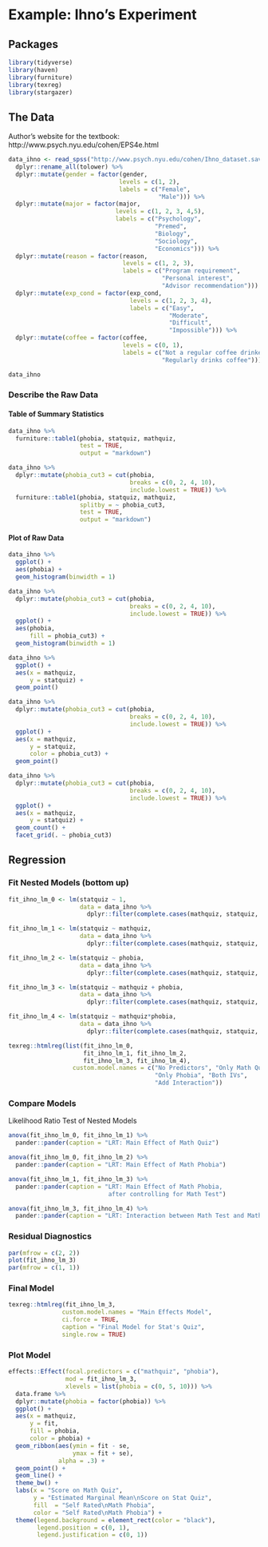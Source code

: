 # Example: Ihno's Experiment


## Packages

```{r, comment=FALSE, message=FALSE}
library(tidyverse)
library(haven)
library(furniture)
library(texreg)
library(stargazer)
```



## The Data


Author's website for the textbook: http://www.psych.nyu.edu/cohen/EPS4e.html 

```{r}
data_ihno <- read_spss("http://www.psych.nyu.edu/cohen/Ihno_dataset.sav") %>% 
  dplyr::rename_all(tolower) %>% 
  dplyr::mutate(gender = factor(gender, 
                               levels = c(1, 2),
                               labels = c("Female", 
                                          "Male"))) %>% 
  dplyr::mutate(major = factor(major, 
                              levels = c(1, 2, 3, 4,5),
                              labels = c("Psychology",
                                         "Premed",
                                         "Biology",
                                         "Sociology",
                                         "Economics"))) %>% 
  dplyr::mutate(reason = factor(reason,
                                levels = c(1, 2, 3),
                                labels = c("Program requirement",
                                           "Personal interest",
                                           "Advisor recommendation"))) %>% 
  dplyr::mutate(exp_cond = factor(exp_cond,
                                  levels = c(1, 2, 3, 4),
                                  labels = c("Easy",
                                             "Moderate",
                                             "Difficult",
                                             "Impossible"))) %>% 
  dplyr::mutate(coffee = factor(coffee,
                                levels = c(0, 1),
                                labels = c("Not a regular coffee drinker",
                                           "Regularly drinks coffee"))) 

data_ihno
```

### Describe the Raw Data

#### Table of Summary Statistics

```{r, results='asis'}
data_ihno %>% 
  furniture::table1(phobia, statquiz, mathquiz,
                    test = TRUE,
                    output = "markdown")
```



```{r, results='asis'}
data_ihno %>% 
  dplyr::mutate(phobia_cut3 = cut(phobia, 
                                  breaks = c(0, 2, 4, 10),
                                  include.lowest = TRUE)) %>% 
  furniture::table1(phobia, statquiz, mathquiz,
                    splitby = ~ phobia_cut3,
                    test = TRUE,
                    output = "markdown")
```




#### Plot of Raw Data

```{r}
data_ihno %>% 
  ggplot() +
  aes(phobia) +
  geom_histogram(binwidth = 1)
```


```{r}
data_ihno %>% 
  dplyr::mutate(phobia_cut3 = cut(phobia, 
                                  breaks = c(0, 2, 4, 10),
                                  include.lowest = TRUE)) %>% 
  ggplot() +
  aes(phobia,
      fill = phobia_cut3) +
  geom_histogram(binwidth = 1)
```



```{r}
data_ihno %>% 
  ggplot() +
  aes(x = mathquiz,
      y = statquiz) +
  geom_point()
```

```{r}
data_ihno %>% 
  dplyr::mutate(phobia_cut3 = cut(phobia, 
                                  breaks = c(0, 2, 4, 10),
                                  include.lowest = TRUE)) %>% 
  ggplot() +
  aes(x = mathquiz,
      y = statquiz,
      color = phobia_cut3) +
  geom_point()
```


```{r}
data_ihno %>% 
  dplyr::mutate(phobia_cut3 = cut(phobia, 
                                  breaks = c(0, 2, 4, 10),
                                  include.lowest = TRUE)) %>% 
  ggplot() +
  aes(x = mathquiz,
      y = statquiz) +
  geom_count() +
  facet_grid(. ~ phobia_cut3)
```


## Regression

### Fit Nested Models (bottom up)


```{r, results='asis'}
fit_ihno_lm_0 <- lm(statquiz ~ 1,
                    data = data_ihno %>% 
                      dplyr::filter(complete.cases(mathquiz, statquiz, phobia)))

fit_ihno_lm_1 <- lm(statquiz ~ mathquiz,
                    data = data_ihno %>% 
                      dplyr::filter(complete.cases(mathquiz, statquiz, phobia)))

fit_ihno_lm_2 <- lm(statquiz ~ phobia,
                    data = data_ihno %>% 
                      dplyr::filter(complete.cases(mathquiz, statquiz, phobia)))

fit_ihno_lm_3 <- lm(statquiz ~ mathquiz + phobia,
                    data = data_ihno %>% 
                      dplyr::filter(complete.cases(mathquiz, statquiz, phobia)))

fit_ihno_lm_4 <- lm(statquiz ~ mathquiz*phobia,
                    data = data_ihno %>% 
                      dplyr::filter(complete.cases(mathquiz, statquiz, phobia)))

texreg::htmlreg(list(fit_ihno_lm_0, 
                     fit_ihno_lm_1, fit_ihno_lm_2, 
                     fit_ihno_lm_3, fit_ihno_lm_4),
                  custom.model.names = c("No Predictors", "Only Math Quiz", 
                                         "Only Phobia", "Both IVs", 
                                         "Add Interaction"))
```

### Compare Models

Likelihood Ratio Test of Nested Models

```{r}
anova(fit_ihno_lm_0, fit_ihno_lm_1) %>% 
  pander::pander(caption = "LRT: Main Effect of Math Quiz")
```


```{r}
anova(fit_ihno_lm_0, fit_ihno_lm_2) %>% 
  pander::pander(caption = "LRT: Main Effect of Math Phobia")
```



```{r}
anova(fit_ihno_lm_1, fit_ihno_lm_3) %>% 
  pander::pander(caption = "LRT: Main Effect of Math Phobia, 
                            after controlling for Math Test")
```


```{r}
anova(fit_ihno_lm_3, fit_ihno_lm_4) %>% 
  pander::pander(caption = "LRT: Interaction between Math Test and Math Phobia")
```



### Residual Diagnostics


```{r}
par(mfrow = c(2, 2))
plot(fit_ihno_lm_3)
par(mfrow = c(1, 1))
```


### Final Model

```{r, results='asis'}
texreg::htmlreg(fit_ihno_lm_3,
               custom.model.names = "Main Effects Model",
               ci.force = TRUE,
               caption = "Final Model for Stat's Quiz",
               single.row = TRUE)
```


### Plot Model

```{r, fig.cap="Illustration of the effects of the background math quiz score and self-rated math phobia on the baseline statistics quiz. Confidence bands represent one standard error from the mean."}
effects::Effect(focal.predictors = c("mathquiz", "phobia"),
                mod = fit_ihno_lm_3,
                xlevels = list(phobia = c(0, 5, 10))) %>% 
  data.frame %>% 
  dplyr::mutate(phobia = factor(phobia)) %>% 
  ggplot() +
  aes(x = mathquiz,
      y = fit,
      fill = phobia,
      color = phobia) +
  geom_ribbon(aes(ymin = fit - se, 
                  ymax = fit + se),
              alpha = .3) +
  geom_point() +
  geom_line() +
  theme_bw() +
  labs(x = "Score on Math Quiz",
       y = "Estimated Marginal Mean\nScore on Stat Quiz",
       fill  = "Self Rated\nMath Phobia",
       color = "Self Rated\nMath Phobia") +
  theme(legend.background = element_rect(color = "black"),
        legend.position = c(0, 1),
        legend.justification = c(0, 1))
```






















